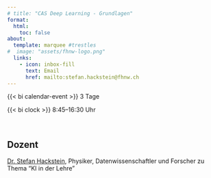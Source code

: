 ```yaml
---
# title: "CAS Deep Learning - Grundlagen"
format:
  html:
    toc: false
about:
  template: marquee #trestles
#  image: "assets/fhnw-logo.png"
  links:
    - icon: inbox-fill
      text: Email
      href: mailto:stefan.hackstein@fhnw.ch
---
```



{{< bi calendar-event >}} 3 Tage

{{< bi clock >}} 8:45–16:30 Uhr

<br>

## Dozent


[Dr. Stefan Hackstein](mailto:stefan.hackstein@fhnw.ch), Physiker, Datenwissenschaftler und Forscher zu Thema "KI in der Lehre"






